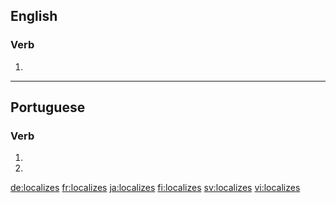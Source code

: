 ==English==

===Verb===
{{head|en|verb form}}

# {{en-third-person singular of|localize}}

----

==Portuguese==

===Verb===
{{pt-verb-form}}

# {{conjugation of|localizar||2|s|present|subjunctive|lang=pt}}
# {{conjugation of|localizar||2|s|negative|imperative|lang=pt}}

[[de:localizes]]
[[fr:localizes]]
[[ja:localizes]]
[[fi:localizes]]
[[sv:localizes]]
[[vi:localizes]]